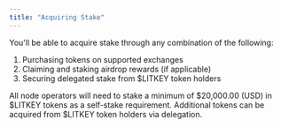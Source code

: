 ```yaml
---
title: "Acquiring Stake"
---
```


You'll be able to acquire stake through any combination of the following: 

1. Purchasing tokens on supported exchanges
2. Claiming and staking airdrop rewards (if applicable)
3. Securing delegated stake from \$LITKEY token holders

All node operators will need to stake a minimum of $20,000.00 (USD) in $LITKEY tokens as a self-stake requirement. Additional tokens can be acquired from $LITKEY token holders via delegation. 